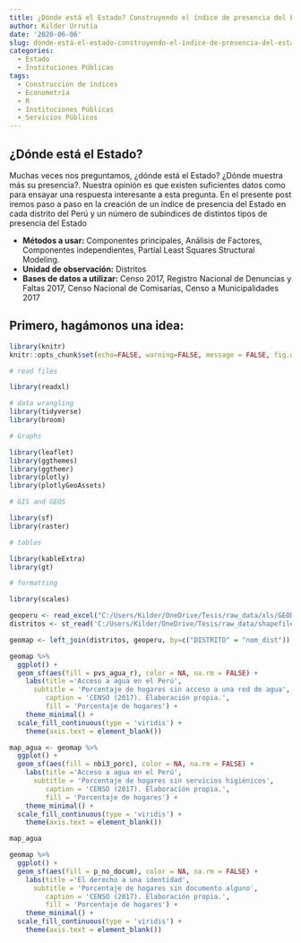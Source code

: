 ```yaml
---
title: ¿Dónde está el Estado? Construyendo el índice de presencia del Estado
author: Kilder Urrutia
date: '2020-06-06'
slug: dónde-está-el-estado-construyendo-el-índice-de-presencia-del-estado
categories:
  - Estado
  - Instituciones Públicas
tags:
  - Construcción de índices
  - Econometría
  - R
  - Instituciones Públicas
  - Servicios Públicos
---
```


## ¿Dónde está el Estado?

Muchas veces nos preguntamos, ¿dónde está el Estado? ¿Dónde muestra más su presencia?. Nuestra opinión es que existen suficientes datos como para ensayar una respuesta interesante a esta pregunta. En el presente post iremos paso a paso en la creación de un índice de presencia del Estado en cada distrito del Perú y un número de subíndices de distintos tipos de presencia del Estado

* __Métodos a usar:__ Componentes principales, Análisis de Factores, Componentes independientes, Partial Least Squares Structural Modeling.
* __Unidad de observación:__ Distritos
* __Bases de datos a utilizar:__ Censo 2017, Registro Nacional de Denuncias y Faltas 2017, Censo Nacional de Comisarías, Censo a Municipalidades 2017

## Primero, hagámonos una idea:

```r
library(knitr)
knitr::opts_chunk$set(echo=FALSE, warning=FALSE, message = FALSE, fig.width = 10, fig.height = 7)

# read files

library(readxl)

# data wrangling
library(tidyverse)
library(broom)

# Graphs

library(leaflet)
library(ggthemes)
library(ggthemr)
library(plotly)
library(plotlyGeoAssets)

# GIS and GEOS

library(sf)
library(raster)

# tables

library(kableExtra)
library(gt)

# formatting

library(scales)

```

```r
geoperu <- read_excel("C:/Users/Kilder/OneDrive/Tesis/raw_data/xls/GEODATA/GeoPeru_Peru_Distritos.xlsx")
distritos <- st_read('C:/Users/Kilder/OneDrive/Tesis/raw_data/shapefiles/distritos/DISTRITOS.shp', quiet = TRUE)

geomap <- left_join(distritos, geoperu, by=c("DISTRITO" = "nom_dist"))
```
```r
geomap %>% 
  ggplot() +
  geom_sf(aes(fill = pvs_agua_r), color = NA, na.rm = FALSE) +
    labs(title ='Acceso a agua en el Perú',
      subtitle = 'Porcentaje de hogares sin acceso a una red de agua',
         caption = 'CENSO (2017). Elaboración propia.',
         fill = 'Porcentaje de hogares') +
    theme_minimal() +
  scale_fill_continuous(type = 'viridis') +
    theme(axis.text = element_blank())
```

```r
map_agua <- geomap %>% 
  ggplot() +
  geom_sf(aes(fill = nbi3_porc), color = NA, na.rm = FALSE) +
    labs(title ='Acceso a agua en el Perú',
      subtitle = 'Porcentaje de hogares sin servicios higiénicos',
         caption = 'CENSO (2017). Elaboración propia.',
         fill = 'Porcentaje de hogares') +
    theme_minimal() +
  scale_fill_continuous(type = 'viridis') +
    theme(axis.text = element_blank())

map_agua

```



```r
geomap %>% 
  ggplot() +
  geom_sf(aes(fill = p_no_docum), color = NA, na.rm = FALSE) +
    labs(title ='El derecho a una identidad',
      subtitle = 'Porcentaje de hogares sin documento alguno',
         caption = 'CENSO (2017). Elaboración propia.',
         fill = 'Porcentaje de hogares') +
    theme_minimal() +
  scale_fill_continuous(type = 'viridis') +
    theme(axis.text = element_blank())
```